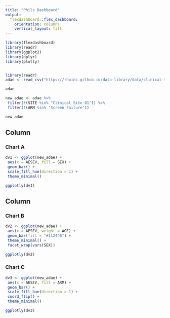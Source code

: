 ```yaml
---
title: "Phils Dashboard"
output: 
  flexdashboard::flex_dashboard:
    orientation: columns
    vertical_layout: fill
---
```


```r
library(flexdashboard)
library(readr)
library(ggplot2)
library(dplyr)
library(plotly)


library(readr)
adae <- read_csv("https://rhoinc.github.io/data-library/data/clinical-trials/adam/adae.csv")

adae

new_adae <- adae %>%
 filter(!(SITE %in% "Clinical Site 01")) %>%
 filter(!(ARM %in% "Screen Failure")) 

new_adae

```

Column {data-width=650}
-----------------------------------------------------------------------

### Chart A

```r
dv1 <- ggplot(new_adae) +
 aes(x = AESEV, fill = SEX) +
 geom_bar() +
 scale_fill_hue(direction = 1) +
 theme_minimal()

ggplotly(dv1)
```

Column {data-width=350}
-----------------------------------------------------------------------

### Chart B

```r
dv2 <- ggplot(new_adae) +
 aes(x = AESEV, weight = AGE) +
 geom_bar(fill = "#112446") +
 theme_minimal() +
 facet_wrap(vars(SEX))

ggplotly(dv2)
```

### Chart C

```r
dv3 <- ggplot(new_adae) +
 aes(x = AESEV, fill = ARM) +
 geom_bar() +
 scale_fill_hue(direction = 1) +
 coord_flip() +
 theme_minimal()

ggplotly(dv3)
```

